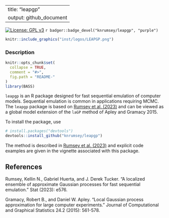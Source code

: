 
---
title: "leapgp"
output: github_document
---

[![License: GPL v3](https://img.shields.io/badge/License-GPLv3-blue.svg)](https://www.gnu.org/licenses/gpl-3.0)
`r badger::badge_devel("knrumsey/leapgp", "purple")`


```r
knitr::include_graphics("inst/logos/LEAPGP.png")
```


### Description 

<!-- README.md is generated from README.Rmd. Please edit that file -->

```r
knitr::opts_chunk$set(
  collapse = TRUE,
  comment = "#>",
  fig.path = "README-"
)
library(BASS)
```


`leapgp` is an R package designed for fast sequential emulation of computer models. Sequential emulation is common in applications requiring MCMC. The `leapgp` package is based on [Rumsey et al. (2023)](https://onlinelibrary.wiley.com/doi/pdf/10.1002/sta4.576) and can be viewed as a global model extension of the `laGP` method of Apley and Gramacy 2015.

To install the package, use
```R
# install.packages("devtools")
devtools::install_github("knrumsey/leapgp")
```

The method is described in [Rumsey et al. (2023)](https://onlinelibrary.wiley.com/doi/pdf/10.1002/sta4.576) and explicit code examples are given in the vignette associated with this package. 


## References

Rumsey, Kellin N., Gabriel Huerta, and J. Derek Tucker. "A localized ensemble of approximate Gaussian processes for fast sequential emulation." Stat (2023): e576.

Gramacy, Robert B., and Daniel W. Apley. "Local Gaussian process approximation for large computer experiments." Journal of Computational and Graphical Statistics 24.2 (2015): 561-578.



